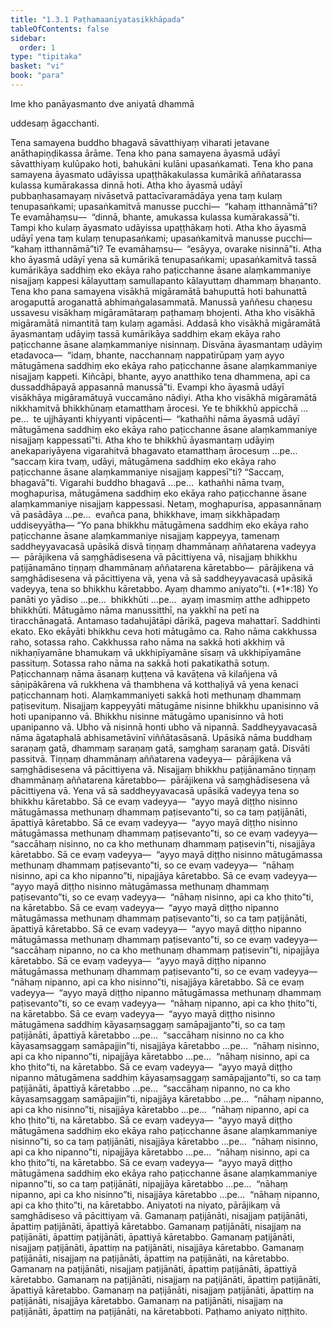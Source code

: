 ```yaml
---
title: "1.3.1 Paṭhamaaniyatasikkhāpada"
tableOfContents: false
sidebar:
  order: 1
type: "tipitaka"
basket: "vi"
book: "para"
---
```



<DynamicBreadcrumb />


<Paragraph number="1802" type="center" book="para">
Ime kho panāyasmanto dve aniyatā dhammā

  
uddesaṃ āgacchanti.


</Paragraph>

<Division number="443" book="para" e="ch" v="1" p="285">

<Paragraph number="1803" book="para">
Tena samayena buddho bhagavā sāvatthiyaṃ viharati jetavane anāthapiṇḍikassa ārāme. Tena kho pana samayena āyasmā udāyī sāvatthiyaṃ kulūpako hoti, bahukāni kulāni upasaṅkamati. Tena kho pana samayena āyasmato udāyissa upaṭṭhākakulassa kumārikā aññatarassa kulassa kumārakassa dinnā hoti. Atha kho āyasmā udāyī pubbaṇhasamayaṃ nivāsetvā pattacīvaramādāya yena taṃ kulaṃ tenupasaṅkami; upasaṅkamitvā manusse pucchi—  “kahaṃ itthannāmā”ti? Te evamāhaṃsu—  “dinnā, bhante, amukassa kulassa kumārakassā”ti. Tampi kho kulaṃ āyasmato udāyissa upaṭṭhākaṃ hoti. Atha kho āyasmā udāyī yena taṃ kulaṃ tenupasaṅkami; upasaṅkamitvā manusse pucchi—  “kahaṃ itthannāmā”ti? Te evamāhaṃsu—  “esāyya, ovarake nisinnā”ti. Atha kho āyasmā udāyī yena sā kumārikā tenupasaṅkami; upasaṅkamitvā tassā kumārikāya saddhiṃ eko ekāya raho paṭicchanne āsane alaṃkammaniye nisajjaṃ kappesi kālayuttaṃ samullapanto kālayuttaṃ dhammaṃ bhaṇanto.
</Paragraph>

<Paragraph number="1804" book="para">
Tena kho pana samayena visākhā migāramātā bahuputtā hoti bahunattā arogaputtā aroganattā abhimaṅgalasammatā. Manussā yaññesu chaṇesu ussavesu visākhaṃ migāramātaraṃ paṭhamaṃ bhojenti. Atha kho visākhā migāramātā nimantitā taṃ kulaṃ agamāsi. Addasā kho visākhā migāramātā āyasmantaṃ udāyiṃ tassā kumārikāya saddhiṃ ekaṃ ekāya raho paṭicchanne āsane alaṃkammaniye nisinnaṃ. Disvāna āyasmantaṃ udāyiṃ etadavoca—  “idaṃ, bhante, nacchannaṃ nappatirūpaṃ yaṃ ayyo mātugāmena saddhiṃ eko ekāya raho paṭicchanne āsane alaṃkammaniye nisajjaṃ kappeti. Kiñcāpi, bhante, ayyo anatthiko tena dhammena, api ca dussaddhāpayā appasannā manussā”ti. Evampi kho āyasmā udāyī visākhāya migāramātuyā vuccamāno nādiyi. Atha kho visākhā migāramātā nikkhamitvā bhikkhūnaṃ etamatthaṃ ārocesi. Ye te bhikkhū appicchā …pe…  te ujjhāyanti khiyyanti vipācenti—  “kathañhi nāma āyasmā udāyī mātugāmena saddhiṃ eko ekāya raho paṭicchanne āsane alaṃkammaniye nisajjaṃ kappessatī”ti.
</Paragraph>

<Paragraph number="1805" book="para">
Atha kho te bhikkhū āyasmantaṃ udāyiṃ anekapariyāyena vigarahitvā bhagavato etamatthaṃ ārocesuṃ …pe…  “saccaṃ kira tvaṃ, udāyi, mātugāmena saddhiṃ eko ekāya raho paṭicchanne āsane alaṃkammaniye nisajjaṃ kappesī”ti? “Saccaṃ, bhagavā”ti. Vigarahi buddho bhagavā …pe…  kathañhi nāma tvaṃ, moghapurisa, mātugāmena saddhiṃ eko ekāya raho paṭicchanne āsane alaṃkammaniye nisajjaṃ kappessasi. Netaṃ, moghapurisa, appasannānaṃ vā pasādāya …pe…  evañca pana, bhikkhave, imaṃ sikkhāpadaṃ uddiseyyātha—
</Paragraph>

</Division>
<Division number="444" book="para" e="ch" v="1" p="286">

<Paragraph number="1806" book="para">
<Emphasis>“Yo pana bhikkhu mātugāmena saddhiṃ eko ekāya raho paṭicchanne āsane alaṃkammaniye nisajjaṃ kappeyya, tamenaṃ saddheyyavacasā upāsikā disvā tiṇṇaṃ dhammānaṃ aññatarena vadeyya—  pārājikena vā saṃghādisesena vā pācittiyena vā, nisajjaṃ bhikkhu paṭijānamāno tiṇṇaṃ dhammānaṃ aññatarena kāretabbo—  pārājikena vā saṃghādisesena vā pācittiyena vā, yena vā sā saddheyyavacasā upāsikā vadeyya, tena so bhikkhu kāretabbo. Ayaṃ dhammo aniyato”</Emphasis>ti. (*1*:<Emphasis>18</Emphasis>)
</Paragraph>

</Division>
<Division number="445" book="para" e="ch" v="1" p="286">

<Paragraph number="1807" book="para">
<Emphasis>Yo panā</Emphasis>ti yo yādiso …pe…  <Emphasis>bhikkhū</Emphasis>ti …pe…  ayaṃ imasmiṃ atthe adhippeto bhikkhūti.
</Paragraph>

<Paragraph number="1808" book="para">
<Emphasis>Mātugāmo</Emphasis> nāma manussitthī, na yakkhī na petī na tiracchānagatā. Antamaso tadahujātāpi dārikā, pageva mahattarī.
</Paragraph>

<Paragraph number="1809" book="para">
<Emphasis>Saddhin</Emphasis>ti ekato.
</Paragraph>

<Paragraph number="1810" book="para">
<Emphasis>Eko ekāyā</Emphasis>ti bhikkhu ceva hoti mātugāmo ca.
</Paragraph>

<Paragraph number="1811" book="para">
<Emphasis>Raho</Emphasis> nāma cakkhussa raho, sotassa raho. <Emphasis>Cakkhussa raho</Emphasis> nāma na sakkā hoti akkhiṃ vā nikhaṇīyamāne bhamukaṃ vā ukkhipīyamāne sīsaṃ vā ukkhipīyamāne passituṃ. <Emphasis>Sotassa raho</Emphasis> nāma na sakkā hoti pakatikathā sotuṃ.
</Paragraph>

<Paragraph number="1812" book="para">
<Emphasis>Paṭicchannaṃ</Emphasis> nāma āsanaṃ kuṭṭena vā kavāṭena vā kilañjena vā sāṇipākārena vā rukkhena vā thambhena vā kotthaḷiyā vā yena kenaci paṭicchannaṃ hoti.
</Paragraph>

<Paragraph number="1813" book="para">
<Emphasis>Alaṃkammaniye</Emphasis>ti sakkā hoti methunaṃ dhammaṃ paṭisevituṃ.
</Paragraph>

<Paragraph number="1814" book="para">
<Emphasis>Nisajjaṃ kappeyyā</Emphasis>ti mātugāme nisinne bhikkhu upanisinno vā hoti upanipanno vā. Bhikkhu nisinne mātugāmo upanisinno vā hoti upanipanno vā. Ubho vā nisinnā honti ubho vā nipannā.
</Paragraph>

<Paragraph number="1815" book="para">
<Emphasis>Saddheyyavacasā</Emphasis> nāma āgataphalā abhisametāvinī viññātasāsanā.
</Paragraph>

<Paragraph number="1816" book="para">
<Emphasis>Upāsikā</Emphasis> nāma buddhaṃ saraṇaṃ gatā, dhammaṃ saraṇaṃ gatā, saṃghaṃ saraṇaṃ gatā.
</Paragraph>

<Paragraph number="1817" book="para">
<Emphasis>Disvā</Emphasis>ti passitvā.
</Paragraph>

<Paragraph number="1818" book="para">
Tiṇṇaṃ dhammānaṃ aññatarena vadeyya—  pārājikena vā saṃghādisesena vā pācittiyena vā. Nisajjaṃ bhikkhu paṭijānamāno tiṇṇaṃ dhammānaṃ aññatarena kāretabbo—  pārājikena vā saṃghādisesena vā pācittiyena vā. Yena vā sā saddheyyavacasā upāsikā vadeyya tena so bhikkhu kāretabbo.
</Paragraph>

</Division>
<Division number="446" book="para" e="ch" v="1" p="287">

<Paragraph number="1819" book="para">
Sā ce evaṃ vadeyya—  “ayyo mayā diṭṭho nisinno mātugāmassa methunaṃ dhammaṃ paṭisevanto”ti, so ca taṃ paṭijānāti, āpattiyā kāretabbo. Sā ce evaṃ vadeyya—  “ayyo mayā diṭṭho nisinno mātugāmassa methunaṃ dhammaṃ paṭisevanto”ti, so ce evaṃ vadeyya—  “saccāhaṃ nisinno, no ca kho methunaṃ dhammaṃ paṭisevin”ti, nisajjāya kāretabbo. Sā ce evaṃ vadeyya—  “ayyo mayā diṭṭho nisinno mātugāmassa methunaṃ dhammaṃ paṭisevanto”ti, so ce evaṃ vadeyya—  “nāhaṃ nisinno, api ca kho nipanno”ti, nipajjāya kāretabbo. Sā ce evaṃ vadeyya—  “ayyo mayā diṭṭho nisinno mātugāmassa methunaṃ dhammaṃ paṭisevanto”ti, so ce evaṃ vadeyya—  “nāhaṃ nisinno, api ca kho ṭhito”ti, na kāretabbo.
</Paragraph>

</Division>
<Division number="447" book="para" e="ch" v="1" p="288">

<Paragraph number="1820" book="para">
Sā ce evaṃ vadeyya—  “ayyo mayā diṭṭho nipanno mātugāmassa methunaṃ dhammaṃ paṭisevanto”ti, so ca taṃ paṭijānāti, āpattiyā kāretabbo. Sā ce evaṃ vadeyya—  “ayyo mayā diṭṭho nipanno mātugāmassa methunaṃ dhammaṃ paṭisevanto”ti, so ce evaṃ vadeyya—  “saccāhaṃ nipanno, no ca kho methunaṃ dhammaṃ paṭisevin”ti, nipajjāya kāretabbo. Sā ce evaṃ vadeyya—  “ayyo mayā diṭṭho nipanno mātugāmassa methunaṃ dhammaṃ paṭisevanto”ti, so ce evaṃ vadeyya—  “nāhaṃ nipanno, api ca kho nisinno”ti, nisajjāya kāretabbo. Sā ce evaṃ vadeyya—  “ayyo mayā diṭṭho nipanno mātugāmassa methunaṃ dhammaṃ paṭisevanto”ti, so ce evaṃ vadeyya—  “nāhaṃ nipanno, api ca kho ṭhito”ti, na kāretabbo.
</Paragraph>

</Division>
<Division number="448" book="para" e="ch" v="1" p="288">

<Paragraph number="1821" book="para">
Sā ce evaṃ vadeyya—  “ayyo mayā diṭṭho nisinno mātugāmena saddhiṃ kāyasaṃsaggaṃ samāpajjanto”ti, so ca taṃ paṭijānāti, āpattiyā kāretabbo …pe…  “saccāhaṃ nisinno no ca kho kāyasaṃsaggaṃ samāpajjin”ti, nisajjāya kāretabbo …pe…  “nāhaṃ nisinno, api ca kho nipanno”ti, nipajjāya kāretabbo …pe…  “nāhaṃ nisinno, api ca kho ṭhito”ti, na kāretabbo.
</Paragraph>

<Paragraph number="1822" book="para">
Sā ce evaṃ vadeyya—  “ayyo mayā diṭṭho nipanno mātugāmena saddhiṃ kāyasaṃsaggaṃ samāpajjanto”ti, so ca taṃ paṭijānāti, āpattiyā kāretabbo …pe…  “saccāhaṃ nipanno, no ca kho kāyasaṃsaggaṃ samāpajjin”ti, nipajjāya kāretabbo …pe…  “nāhaṃ nipanno, api ca kho nisinno”ti, nisajjāya kāretabbo …pe…  “nāhaṃ nipanno, api ca kho ṭhito”ti, na kāretabbo.
</Paragraph>

</Division>
<Division number="449" book="para" e="ch" v="1" p="288">

<Paragraph number="1823" book="para">
Sā ce evaṃ vadeyya—  “ayyo mayā diṭṭho mātugāmena saddhiṃ eko ekāya raho paṭicchanne āsane alaṃkammaniye nisinno”ti, so ca taṃ paṭijānāti, nisajjāya kāretabbo …pe…  “nāhaṃ nisinno, api ca kho nipanno”ti, nipajjāya kāretabbo …pe…  “nāhaṃ nisinno, api ca kho ṭhito”ti, na kāretabbo.
</Paragraph>

</Division>
<Division number="450" book="para" e="ch" v="1" p="289">

<Paragraph number="1824" book="para">
Sā ce evaṃ vadeyya—  “ayyo mayā diṭṭho mātugāmena saddhiṃ eko ekāya raho paṭicchanne āsane alaṃkammaniye nipanno”ti, so ca taṃ paṭijānāti, nipajjāya kāretabbo …pe…  “nāhaṃ nipanno, api ca kho nisinno”ti, nisajjāya kāretabbo …pe…  “nāhaṃ nipanno, api ca kho ṭhito”ti, na kāretabbo.
</Paragraph>

<Paragraph number="1825" book="para">
<Emphasis>Aniyato</Emphasis>ti na niyato, pārājikaṃ vā saṃghādiseso vā pācittiyaṃ vā.
</Paragraph>

</Division>
<Division number="451" book="para" e="ch" v="1" p="289">

<Paragraph number="1826" book="para">
Gamanaṃ paṭijānāti, nisajjaṃ paṭijānāti, āpattiṃ paṭijānāti, āpattiyā kāretabbo. Gamanaṃ paṭijānāti, nisajjaṃ na paṭijānāti, āpattiṃ paṭijānāti, āpattiyā kāretabbo. Gamanaṃ paṭijānāti, nisajjaṃ paṭijānāti, āpattiṃ na paṭijānāti, nisajjāya kāretabbo. Gamanaṃ paṭijānāti, nisajjaṃ na paṭijānāti, āpattiṃ na paṭijānāti, na kāretabbo.
</Paragraph>

<Paragraph number="1827" book="para">
Gamanaṃ na paṭijānāti, nisajjaṃ paṭijānāti, āpattiṃ paṭijānāti, āpattiyā kāretabbo. Gamanaṃ na paṭijānāti, nisajjaṃ na paṭijānāti, āpattiṃ paṭijānāti, āpattiyā kāretabbo. Gamanaṃ na paṭijānāti, nisajjaṃ paṭijānāti, āpattiṃ na paṭijānāti, nisajjāya kāretabbo. Gamanaṃ na paṭijānāti, nisajjaṃ na paṭijānāti, āpattiṃ na paṭijānāti, na kāretabboti.

</Paragraph>
</Division>

<Paragraph number="1828" type="center" book="para">
Paṭhamo aniyato niṭṭhito.
</Paragraph>